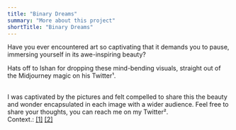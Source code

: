 ```yaml
---
title: "Binary Dreams"
summary: "More about this project"
shortTitle: "Binary Dreams"
---
```


Have you ever encountered art so captivating that it demands you to pause, immersing yourself in its awe-inspiring beauty?

Hats off to Ishan for dropping these mind-bending visuals, straight out of
the Midjourney magic on his Twitter¹.

<Tweet id="1742832868072808716" theme="light" />

<br />
I was captivated by the pictures and felt compelled to share this the beauty and
wonder encapsulated in each image with a wider audience. Feel free to share your
thoughts, you can reach me on my Twitter².
<br />
Context.: <a href="https://twitter.com/radshaan">[1]</a>
<a href=""> [2]</a>

